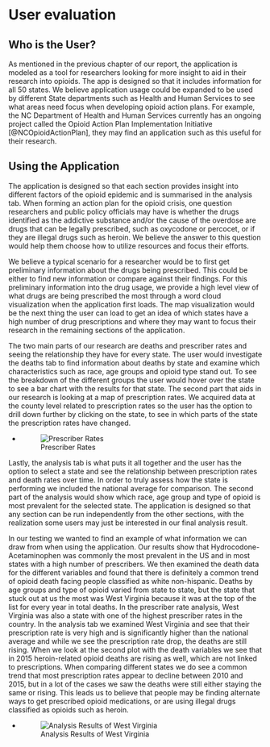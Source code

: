 # User evaluation

## Who is the User?
As mentioned in the previous chapter of our report, the application is modeled as a tool for researchers looking for more insight to aid in their research into opioids. The app is designed so that it includes information for all 50 states.  We believe application usage could be expanded to be used by different State departments such as Health and Human Services to see what areas need focus when developing opioid action plans. For example, the NC Department of Health and Human Services currently has an ongoing project called the Opioid Action Plan Implementation Initiative [@NCOpioidActionPlan], they may find an application such as this useful for their research.

## Using the Application
The application is designed so that each section provides insight into different factors of the opioid epidemic and is summarised in the analysis tab. When forming an action plan for the opioid crisis, one question researchers and public policy officials may have is whether the drugs identified as the addictive substance and/or the cause of the overdose are drugs that can be legally prescribed, such as oxycodone or percocet, or if they are illegal drugs such as heroin. We believe the answer to this question would help them choose how to utilize resources and focus their efforts.

We believe a typical scenario for a researcher would be to first get preliminary information about the drugs being prescribed. This could be either to find new information or compare against their findings. For this preliminary information into the drug usage, we provide a high level view of what drugs are being prescribed the most through a word cloud visualization when the application first loads. The map visualization would be the next thing the user can load to get an idea of which states have a high number of drug prescriptions and where they may want to focus their research in the remaining sections of the application.

The two main parts of our research are deaths and prescriber rates and seeing the relationship they have for every state. The user would investigate the deaths tab to find information about deaths by state and examine which characteristics such as race, age groups and opioid type stand out. To see the breakdown of the different groups the user would hover over the state to see a bar chart with the results for that state. The second part that aids in our research is looking at a map of prescription rates. We acquired data at the county level related to prescription rates so the user has the option to drill down further by clicking on the state, to see in which parts of the state the prescription rates have changed.

+ ![Prescriber Rates](./images/prescriber_rates.JPG)  

Lastly, the analysis tab is what puts it all together and the user has the option to select a state and see the relationship between prescription rates and death rates over time. In order to truly assess how the state is performing we included the national average for comparison. The second part of the analysis would show which race, age group and type of opioid is most prevalent for the selected state. The application is designed so that any section can be run independently from the other sections, with the realization some users may just be interested in our final analysis result.

In our testing we wanted to find an example of what information we can draw from when using the application. Our results show that Hydrocodone-Acetaminophen was commonly the most prevalent in the US and in most states with a high number of prescribers. We then examined the death data for the different variables and found that there is definitely a common trend of opioid death facing people classified as white non-hispanic. Deaths by age groups and type of opioid varied from state to state, but the state that stuck out at us the most was West Virginia because it was at the top of the list for every year in total deaths. In the prescriber rate analysis, West Virginia was also a state with one of the highest prescriber rates in the country. In the analysis tab we examined West Virginia and see that their prescription rate is very high and is significantly higher than the national average and while we see the prescription rate drop, the deaths are still rising. When we look at the second plot with the death variables we see that in 2015 heroin-related opioid deaths are rising as well, which are not linked to prescriptions.  When comparing different states we do see a common trend that most prescription rates appear to decline between 2010 and 2015, but in a lot of the cases we saw the deaths were still either staying the same or rising.  This leads us to believe that people may be finding alternate ways to get prescribed opioid medications, or are using illegal drugs classified as opioids such as heroin.

+ ![Analysis Results of West Virginia](./images/west_virginia_analysis.JPG)  
